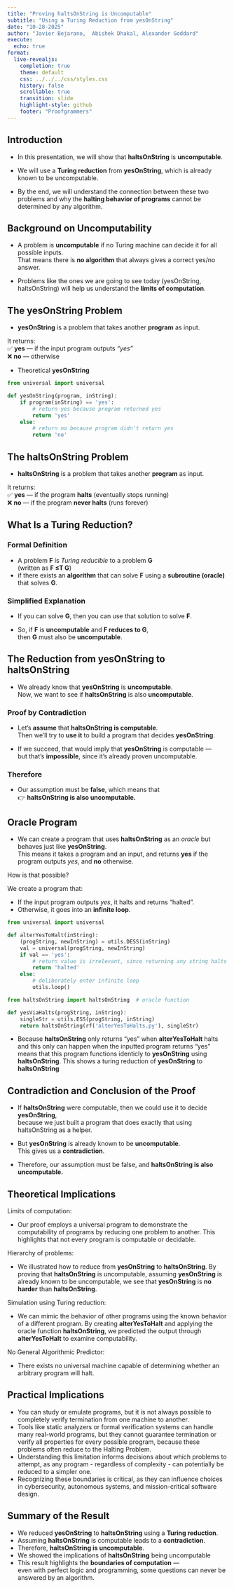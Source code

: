 ```yaml
---
title: "Proving haltsOnString is Uncomputable"
subtitle: "Using a Turing Reduction from yesOnString"
date: "10-28-2025"
author: "Javier Bejarano,  Abishek Dhakal, Alexander Goddard"
execute:
  echo: true
format:
  live-revealjs:
    completion: true
    theme: default
    css: ../../../css/styles.css
    history: false
    scrollable: true
    transition: slide
    highlight-style: github
    footer: "Proofgrammers"
---
```


## Introduction

- In this presentation, we will show that **haltsOnString** is **uncomputable**.  

- We will use a **Turing reduction** from **yesOnString**, which is already known to be uncomputable.  

- By the end, we will understand the connection between these two problems and why the **halting behavior of programs** cannot be determined by any algorithm.

## Background on Uncomputability

- A problem is **uncomputable** if no Turing machine can decide it for all possible inputs.  
That means there is **no algorithm** that always gives a correct yes/no answer.  

- Problems like the ones we are going to see today (yesOnString, haltsOnString) will help us understand the **limits of computation**.

## The yesOnString Problem

- **yesOnString** is a problem that takes another **program** as input.  

It returns:  
  ✅ **yes** — if the input program outputs *"yes"*  
  ❌ **no** — otherwise 

- Theoretical **yesOnString**
```python
from universal import universal

def yesOnString(program, inString):
    if program(inString) == 'yes':
        # return yes because program returned yes
        return 'yes'
    else:
        # return no because program didn't return yes
        return 'no'
```  

## The haltsOnString Problem

- **haltsOnString** is a problem that takes another **program** as input.  

It returns:  
  ✅ **yes** — if the program **halts** (eventually stops running)  
  ❌ **no** — if the program **never halts** (runs forever)  

## What Is a Turing Reduction?

### Formal Definition
- A problem **F** is *Turing reducible* to a problem **G**  
(written as **F ≤T G**)  
- if there exists an **algorithm** that can solve **F** using a **subroutine (oracle)** that solves **G**.

### Simplified Explanation
- If you can solve **G**, then you can use that solution to solve **F**.  

- So, if **F** is **uncomputable** and **F reduces to G**,  
then **G** must also be **uncomputable**.

## The Reduction from yesOnString to haltsOnString

- We already know that **yesOnString** is **uncomputable**.  
Now, we want to see if **haltsOnString** is also **uncomputable**.

### Proof by Contradiction

- Let’s **assume** that **haltsOnString is computable**.  
Then we’ll try to **use it** to build a program that decides **yesOnString**.  

- If we succeed, that would imply that **yesOnString** is computable —  
but that’s **impossible**, since it’s already proven uncomputable.

### Therefore

- Our assumption must be **false**, which means that  
👉 **haltsOnString is also uncomputable.**

## Oracle Program

- We can create a program that uses **haltsOnString** as an *oracle* but behaves just like **yesOnString**.  
This means it takes a program and an input, and returns **yes** if the program outputs *yes*, and **no** otherwise.

How is that possible?

We create a program that:

  - If the input program outputs *yes*, it halts and returns “halted”.
  - Otherwise, it goes into an **infinite loop**.

```python
from universal import universal

def alterYesToHalt(inString):
    (progString, newInString) = utils.DESS(inString)
    val = universal(progString, newInString)
    if val == 'yes':
        # return value is irrelevant, since returning any string halts
        return 'halted'
    else:
        # deliberately enter infinite loop
        utils.loop()
```

```python
from haltsOnString import haltsOnString  # oracle function

def yesViaHalts(progString, inString):
    singleStr = utils.ESS(progString, inString)
    return haltsOnString(rf('alterYesToHalts.py'), singleStr)
```

- Because **haltsOnString** only returns "yes" when **alterYesToHalt** halts and this only can happen when the inputted program returns "yes" means that this program functions identicly to **yesOnString** using **haltsOnString**. This shows a turing reduction of **yesOnString** to **haltsOnString**

## Contradiction and Conclusion of the Proof

- If **haltsOnString** were computable, then we could use it to decide **yesOnString**,  
because we just built a program that does exactly that using haltsOnString as a helper.

- But **yesOnString** is already known to be **uncomputable**.  
This gives us a **contradiction**.

- Therefore, our assumption must be false, and 
 **haltsOnString is also uncomputable.**

## Theoretical Implications

Limits of computation:

 - Our proof employs a universal program to demonstrate the computability of programs by reducing one problem to another. This highlights that not every program is computable or decidable.

Hierarchy of problems:
 
 - We illustrated how to reduce from **yesOnString** to **haltsOnString**. By proving that **haltsOnString** is uncomputable, assuming **yesOnString** is already known to be uncomputable, we see that **yesOnString** is **no harder** than **haltsOnString**.

Simulation using 
Turing reduction:

 - We can mimic the behavior of other programs using the known behavior of a different program. By creating **alterYesToHalt** and applying the oracle function **haltsOnString**, we predicted the output through **alterYesToHalt** to examine computability.
 
No General Algorithmic Predictor:

 - There exists no universal machine capable of determining whether an arbitrary program will halt.
 
## Practical Implications

- You can study or emulate programs, but it is not always possible to completely verify termination from one machine to another.
- Tools like static analyzers or formal verification systems can handle many real-world programs, but they cannot guarantee termination or verify all properties for every possible program, because these problems often reduce to the Halting Problem.
- Understanding this limitation informs decisions about which problems to attempt, as any program - regardless of complexity - can potentially be reduced to a simpler one.
- Recognizing these boundaries is critical, as they can influence choices in cybersecurity, autonomous systems, and mission-critical software design.

## Summary of the Result

- We reduced **yesOnString** to **haltsOnString** using a **Turing reduction**.  
- Assuming **haltsOnString** is computable leads to a **contradiction**.  
- Therefore, **haltsOnString is uncomputable**.  
- We showed the implications of **haltsOnString** being uncomputable
- This result highlights the **boundaries of computation** —  
  even with perfect logic and programming, some questions can never be answered by an algorithm.
